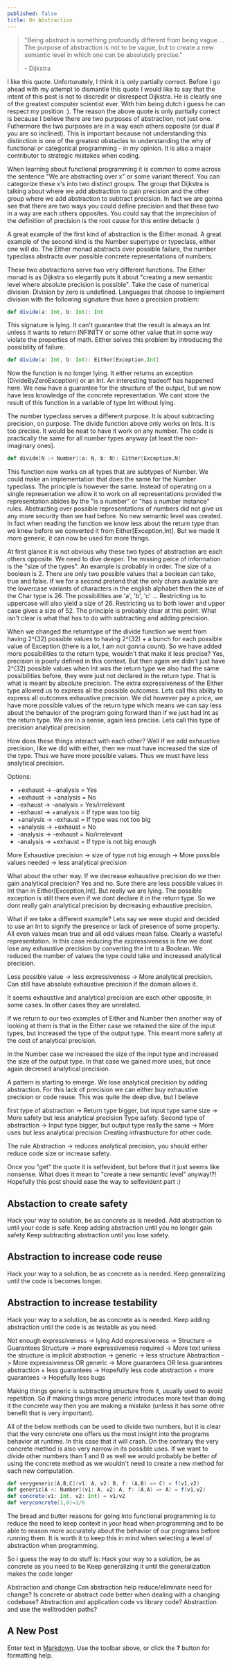```yaml
---
published: false
title: On Abstraction
---
```


> "Being abstract is something profoundly different from being vague … The purpose of abstraction is not to be vague, but to create a new semantic level in which one can be absolutely precise."
> 
> \- Dijkstra

I like this quote. Unfortunately, I think it is only partially correct. Before I go ahead with my attempt to dismantle this quote I would like to say that the intent of this post is not to discredit or disrespect Dijkstra. He is clearly one of the greatest computer scientist ever. With him being dutch i guess he can respect my position :). The reason the above quote is only partially correct is because I believe there are two purposes of abstraction, not just one. Futhermore the two purposes are in a way each others opposite (or dual if you are so inclined). This is important because not understanding this distinction is one of the greatest obstacles to understanding the why of functional or categorical programming - in my opinion. It is also a major contributor to strategic mistakes when coding.

When learning about functional programming it is common to come across the sentence "We are abstracting over x" or some variant thereof. You can categorize these x's into two distinct groups. The group that Dijkstra is talking about where we add abstraction to gain precision and the other group where we add abstraction to subtract precision. In fact we are gonna see that there are two ways you could define precision and that these two in a way are each others opposites. You could say that the imprecision of the definition of precision is the root cause for this entire debacle :)

A great example of the first kind of abstraction is the Either monad. A great example of the second kind is the Number supertype or typeclass, either one will do. The Either monad abstracts over possible failure, the number typeclass abstracts over possible concrete representations of numbers.

These two abstractions serve two very different functions. The Either monad is as Dijkstra so elegantly puts it about "creating a new semantic level where absolute precision is possible". Take the case of numerical division. Division by zero is undefined. Languages that choose to implement division with the following signature thus have a precision problem:

```scala
def divide(a: Int, b: Int): Int
```

This signature is lying. It can't guarantee that the result is always an Int unless it wants to return INFINITY or some other value that in some way violate the properties of math. Either solves this problem by introducing the possibility of failure.

```scala
def divide(a: Int, b: Int): Either[Exception,Int]
```

Now the function is no longer lying. It either returns an exception (DivideByZeroException) or an Int. An interesting tradeoff has happened here. We now have a guarantee for the structure of the output, but we now have less knowledge of the concrete representation. We cant store the result of this function in a variable of type Int without lying.

The number typeclass serves a different purpose. It is about subtracting precision, on purpose. The divide function above only works on Ints. It is too precise. It would be neat to have it work on any number. The code is practically the same for all number types anyway (at least the non-imaginary ones).

```scala
def divide[N :< Number](a: N, b: N): Either[Exception,N]
```

This function now works on all types that are subtypes of Number. We could make an implementation that does the same for the Number typeclass. The principle is however the same. Instead of operating on a single represenation we allow it to work on all representations provided the representation abides by the "is a number" or "has a number instance" rules. Abstracting over possible representations of numbers did not give us any more security than we had before. No new semantic level was created. In fact when reading the function we know less about the return type than we knew before we converted it from Either[Exception,Int]. But we made it more generic, it can now be used for more things. 

At first glance it is not obvious why these two types of abstraction are each others opposite. We need to dive deeper. The missing peice of information is the "size of the types". An example is probably in order. The size of a boolean is 2. There are only two possible values that a boolean can take, true and false. If we for a second pretend that the only chars available are the lowercase variants of characters in the english alphabet then the size of the Char type is 26. The possibilities are 'a', 'b', 'c' ... Restricting us to uppercase will also yield a size of 26. Restricting us to both lower and upper case gives a size of 52. The principle is probably clear at this point. What isn't clear is what that has to do with subtracting and adding precision.

When we changed the returntype of the divide function we went from having 2^(32) possible values to having 2^(32) + a bunch for each possible value of Exception (there is a lot, I am not gonna count). So we have added more possibilities to the return type, wouldn't that make it less precise? Yes, precision is poorly defined in this context. But then again we didn't just have 2^(32) possible values when Int was the return type we also had the same possibilities before, they were just not declared in the return type. That is what is meant by absolute precision. The extra expressiveness of the Either type allowed us to express all the possible outcomes. Lets call this ability to express all outcomes exhaustive precision. We did however pay a price, we have more possible values of the return type which means we can say less about the behavior of the program going forward than if we just had Int as the return type. We are in a sense, again less precise. Lets call this type of precision analytical precision.

How does these things interact with each other? Well if we add exhaustive precision, like we did with either, then we must have increased the size of the type. Thus we have more possible values. Thus we must have less analytical precision. 

Options:
- +exhaust -> -analysis = Yes
- +exhaust -> +analysis = No
- -exhaust -> -analysis = Yes/irrelevant
- -exhaust -> +analysis = If type was too big
- +analysis -> -exhaust = If type was not too big
- +analysis -> +exhaust = No
- -analysis -> -exhaust = No/irrelevant
- -analysis -> +exhaust = If type is not big enough

More Exhaustive precision -> size of type not big enough -> More possible values needed -> less analytical precision

What about the other way. If we decrease exhaustive precision do we then gain analytical precision? Yes and no. Sure there are less possible values in Int than in Either[Exception,Int]. But really we are lying. The possible exception is still there even if we dont declare it in the return type. So we dont really gain analytical precision by decreasing exhaustive precision.

What if we take a different example? Lets say we were stupid and decided to use an Int to signify the presence or lack of presence of some property. All even values mean true and all odd values mean false. Clearly a wasteful representation. In this case reducing the expressiveness is fine we dont lose any exhaustive precision by converting the Int to a Boolean. We reduced the number of values the type could take and increased analytical precision.

Less possible value -> less expressiveness -> More analytical precision. Can still have absolute exhaustive precision if the domain allows it.

It seems exhaustive and analytical precision are each other opposite, in some cases. In other cases they are unrelated.

If we return to our two examples of Either and Number then another way of looking at them is that in the Either case we retained the size of the input types, but increased the type of the output type. This meant more safety at the cost of analytical precision.

In the Number case we increased the size of the input type and increased the size of the output type. In that case we gained more uses, but once again decresed analytical precision.

A pattern is starting to emerge. We lose analytical precision by adding abstraction. For this lack of precision we can either buy exhaustive precision or code reuse. This was quite the deep dive, but I believe 

first type of abstraction -> Return type bigger, but input type same size -> More safety but less analytical precision
Type safety.
Second type of abstraction -> Input type bigger, but output type really the same -> More uses but less analytical precision
Creating infrastructure for other code.

The rule
Abstraction -> reduces analytical precision, you should either reduce code size or increase safety.

Once you "get" the quote it is selfevident, but before that it just seems like nonsense. What does it mean to "create a new semantic level" anyway!?! Hopefully this post should ease the way to selfevident part :)


## Abstaction to create safety
Hack your way to solution, be as concrete as is needed.
Add abstraction to until your code is safe.
Keep adding abstraction until you no longer gain safety
Keep subtracting abstraction until you lose safety.

## Abstraction to increase code reuse
Hack your way to a solution, be as concrete as is needed.
Keep generalizing until the code is becomes longer.

## Abstraction to increase testability
Hack your way to a solution, be as concrete as is needed.
Keep adding abstraction until the code is as testable as you need.


Not enough expressiveness -> lying
Add expressiveness -> Structure -> Guarantees
Structure -> more expressiveness required -> More text unless the structure is implicit
abstraction -> generic -> less structure
Abstraction -> More expressiveness OR generic -> More guarantees OR less guarantees
abstraction + less guarantees -> Hopefully less code
abstraction + more guarantees -> Hopefully less bugs


Making things generic is subtracting structure from it, usually used to avoid repetition. So if making things more generic introduces more text than doing it the concrete way then you are making a mistake (unless it has some other benefit that is very important).

All of the below methods can be used to divide two numbers, but it is clear that the very concrete one offers us the most insight into the programs behavior at runtime. In this case that it will crash. On the contrary the very concrete method is also very narrow in its possible uses. If we want to divide other numbers than 1 and 0 as well we would probably be better of using the concrete method as we wouldn't need to create a new method for each new computation.

```scala
def verygeneric[A,B,C](v1: A, v2: B, f: (A,B) => C) = f(v1,v2)
def generic[A <: Number](v1: A, v2: A, f: (A,A) => A) = f(v1,v2)
def concrete(v1: Int, v2: Int) = v1/v2
def veryconcrete(1,0)=1/0
```

The bread and butter reasons for going into functional programming is to reduce the need to keep context in your head when programming and to be able to reason more accurately about the behavior of our programs before running them. It is worth it to keep this in mind when selecting a level of abstraction when programming.

So i guess the way to do stuff is:
Hack your way to a solution, be as concrete as you need to be
Keep generalizing it until the generalization makes the code longer


Abstraction and change
Can abstraction help reduce/eliminate need for change?
Is concrete or abstract code better when dealing with a changing codebase?
Abstraction and application code vs library code?
Abstraction and use the welltrodden paths?
## A New Post

Enter text in [Markdown](http://daringfireball.net/projects/markdown/). Use the toolbar above, or click the **?** button for formatting help.

